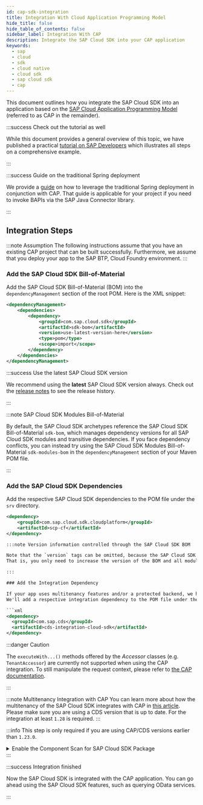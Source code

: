 ```yaml
---
id: cap-sdk-integration
title: Integration With Cloud Application Programming Model
hide_title: false
hide_table_of_contents: false
sidebar_label: Integration With CAP
description: Integrate the SAP Cloud SDK into your CAP application
keywords:
  - sap
  - cloud
  - sdk
  - cloud native
  - cloud sdk
  - sap cloud sdk
  - cap
---
```


This document outlines how you integrate the SAP Cloud SDK into an application based on the [SAP Cloud Application Programming Model](https://cap.cloud.sap/docs/) (referred to as CAP in the remainder).

:::success Check out the tutorial as well

While this document provides a general overview of this topic, we have published a practical [tutorial on SAP Developers](https://developers.sap.com/tutorials/cloudsdk-integrate-cap.html) which illustrates all steps on a comprehensive example.

:::

:::success Guide on the traditional Spring deployment

We provide a [guide](spring-boot-war-deployment) on how to leverage the traditional Spring deployment in conjunction with CAP.
That guide is applicable for your project if you need to invoke BAPIs via the SAP Java Connector library.

:::

## Integration Steps

:::note Assumption
The following instructions assume that you have an existing CAP project that can be built successfully.
Furthermore, we assume that you deploy your app to the SAP BTP, Cloud Foundry environment.
:::

### Add the SAP Cloud SDK Bill-of-Material

Add the SAP Cloud SDK Bill-of-Material (BOM) into the `dependencyManagement` section of the root POM.
Here is the XML snippet:

```xml
<dependencyManagement>
    <dependencies>
        <dependency>
            <groupId>com.sap.cloud.sdk</groupId>
            <artifactId>sdk-bom</artifactId>
            <version>use-latest-version-here</version>
            <type>pom</type>
            <scope>import</scope>
        </dependency>
    </dependencies>
</dependencyManagement>
```

:::success Use the latest SAP Cloud SDK version

We recommend using the **latest** SAP Cloud SDK version always.
Check out the [release notes](../release-notes) to see the release history.

:::

:::note SAP Cloud SDK Modules Bill-of-Material

By default, the SAP Cloud SDK archetypes reference the SAP Cloud SDK Bill-of-Material `sdk-bom`, which manages dependency versions for all SAP Cloud SDK modules and transitive dependencies.
If you face dependency conflicts, you can instead try using the SAP Cloud SDK Modules Bill-of-Material `sdk-modules-bom` in the `dependencyManagement` section of your Maven POM file.

:::

### Add the SAP Cloud SDK Dependencies

Add the respective SAP Cloud SDK dependencies to the POM file under the `srv` directory.

```xml
<dependency>
    <groupId>com.sap.cloud.sdk.cloudplatform</groupId>
    <artifactId>scp-cf</artifactId>
</dependency>

:::note Version information controlled through the SAP Cloud SDK BOM

Note that the `version` tags can be omitted, because the SAP Cloud SDK BOM controls the version of all the SAP Cloud SDK modules.
That is, you only need to increase the version of the BOM and all modules get updated automatically.

:::

### Add the Integration Dependency

If your app uses multitenancy features and/or a protected backend, we have to integrate the tenant and user concepts of CAP and the SAP Cloud SDK.
We'll add a respective integration dependency to the POM file under the `srv` directory (same place as the previous step).

```xml
<dependency>
  <groupId>com.sap.cds</groupId>
  <artifactId>cds-integration-cloud-sdk</artifactId>
</dependency>
```

:::danger Caution

The `executeWith...()` methods offered by the _Accessor_ classes (e.g. `TenantAccessor`) are currently not supported when using the CAP integration.
To still manipulate the request context, please refer to [the CAP documentation](https://cap.cloud.sap/docs/java/request-contexts#defining-requestcontext).

:::

:::note Multitenancy Integration with CAP
You can learn more about how the multitenancy of the SAP Cloud SDK integrates with CAP in [this article](../features/multi-tenancy/thread-context#how-is-a-thread-context-created).
Please make sure you are using a CDS version that is up to date.
For the integration at least `1.28` is required.
:::

:::info
This step is only required if you are using CAP/CDS versions earlier than `1.23.0`.

<details>
<summary>Enable the Component Scan for SAP Cloud SDK Package</summary>

Let the Spring component scan crawl the SAP Cloud SDK package.
We'll annotate the Spring Boot application class which is annotated with `@SpringBootApplication` as follows.

```java
@ComponentScan({"com.sap.cloud.sdk", "com.mycompany.myapplication"})
@ServletComponentScan({"com.sap.cloud.sdk", "com.mycompany.myapplication"})
```

Make sure that you also add the package name of your application.

</details>
:::

:::success Integration finished

Now the SAP Cloud SDK is integrated with the CAP application.
You can go ahead using the SAP Cloud SDK features, such as querying OData services.

:::
